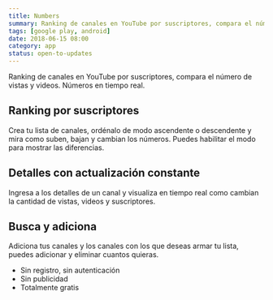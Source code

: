 ```yaml
---
title: Numbers
summary: Ranking de canales en YouTube por suscriptores, compara el número de vistas y videos. Números en tiempo real.
tags: [google play, android]
date: 2018-06-15 08:00
category: app
status: open-to-updates
---
```


Ranking de canales en YouTube por suscriptores, compara el número de vistas y videos. Números en tiempo real.

## Ranking por suscriptores

Crea tu lista de canales, ordénalo de modo ascendente o descendente y mira como suben, bajan y cambian los números. Puedes habilitar el modo para mostrar las diferencias.

## Detalles con actualización constante

Ingresa a los detalles de un canal y visualiza en tiempo real como cambian la cantidad de vistas, videos y suscriptores.

## Busca y adiciona

Adiciona tus canales y los canales con los que deseas armar tu lista, puedes adicionar y eliminar cuantos quieras.

<GooglePlay appId="tech.alvarez.numbers"/>

* Sin registro, sin autenticación
* Sin publicidad
* Totalmente gratis

<GitHub repo="numbers-android"/>
